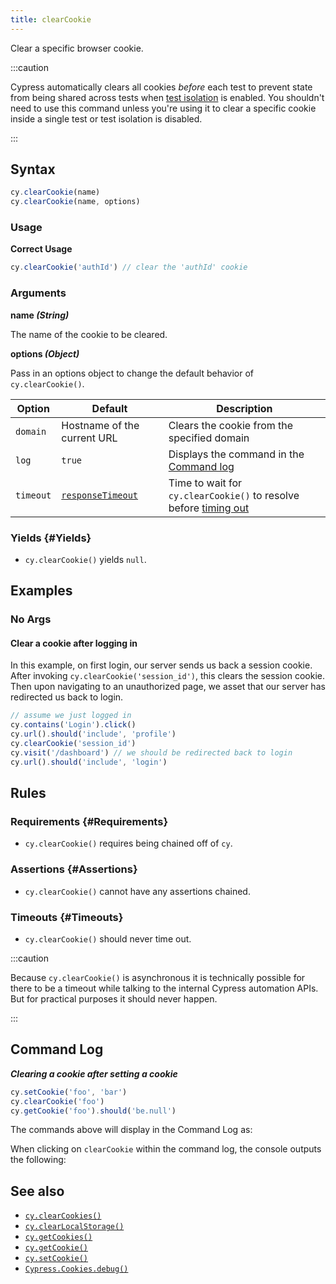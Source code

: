 ```yaml
---
title: clearCookie
---
```


Clear a specific browser cookie.

:::caution

Cypress automatically clears all cookies _before_ each test to prevent state
from being shared across tests when
[test isolation](/app/core-concepts/writing-and-organizing-tests#Test-Isolation)
is enabled. You shouldn't need to use this command unless you're using it to
clear a specific cookie inside a single test or test isolation is disabled.

:::

## Syntax

```javascript
cy.clearCookie(name)
cy.clearCookie(name, options)
```

### Usage

<Icon name="check-circle" color="green" /> **Correct Usage**

```javascript
cy.clearCookie('authId') // clear the 'authId' cookie
```

### Arguments

<Icon name="angle-right" /> **name _(String)_**

The name of the cookie to be cleared.

<Icon name="angle-right" /> **options _(Object)_**

Pass in an options object to change the default behavior of `cy.clearCookie()`.

| Option    | Default                                                     | Description                                                                         |
| --------- | ----------------------------------------------------------- | ----------------------------------------------------------------------------------- |
| `domain`  | Hostname of the current URL                                 | Clears the cookie from the specified domain                                         |
| `log`     | `true`                                                      | Displays the command in the [Command log](/app/core-concepts/open-mode#Command-Log) |
| `timeout` | [`responseTimeout`](/app/references/configuration#Timeouts) | Time to wait for `cy.clearCookie()` to resolve before [timing out](#Timeouts)       |

### Yields [<Icon name="question-circle"/>](/app/core-concepts/introduction-to-cypress#Subject-Management) {#Yields}

- `cy.clearCookie()` yields `null`.

## Examples

### No Args

#### Clear a cookie after logging in <E2EOnlyBadge />

In this example, on first login, our server sends us back a session cookie.
After invoking `cy.clearCookie('session_id')`, this clears the session cookie.
Then upon navigating to an unauthorized page, we asset that our server has
redirected us back to login.

```javascript
// assume we just logged in
cy.contains('Login').click()
cy.url().should('include', 'profile')
cy.clearCookie('session_id')
cy.visit('/dashboard') // we should be redirected back to login
cy.url().should('include', 'login')
```

## Rules

### Requirements [<Icon name="question-circle"/>](/app/core-concepts/introduction-to-cypress#Chains-of-Commands) {#Requirements}

- `cy.clearCookie()` requires being chained off of `cy`.

### Assertions [<Icon name="question-circle"/>](/app/core-concepts/introduction-to-cypress#Assertions) {#Assertions}

- `cy.clearCookie()` cannot have any assertions chained.

### Timeouts [<Icon name="question-circle"/>](/app/core-concepts/introduction-to-cypress#Timeouts) {#Timeouts}

- `cy.clearCookie()` should never time out.

:::caution

Because `cy.clearCookie()` is asynchronous it is technically possible for there
to be a timeout while talking to the internal Cypress automation APIs. But for
practical purposes it should never happen.

:::

## Command Log

**_Clearing a cookie after setting a cookie_**

```javascript
cy.setCookie('foo', 'bar')
cy.clearCookie('foo')
cy.getCookie('foo').should('be.null')
```

The commands above will display in the Command Log as:

<DocsImage
  src="/img/api/clearcookie/clear-cookie-in-browser-tests.png"
  alt="Command Log for clearcookie"
/>

When clicking on `clearCookie` within the command log, the console outputs the
following:

<DocsImage
  src="/img/api/clearcookie/cleared-cookie-shown-in-console.png"
  alt="console.log for clearcookie"
/>

## See also

- [`cy.clearCookies()`](/api/commands/clearcookies)
- [`cy.clearLocalStorage()`](/api/commands/clearlocalstorage)
- [`cy.getCookies()`](/api/commands/getcookies)
- [`cy.getCookie()`](/api/commands/getcookie)
- [`cy.setCookie()`](/api/commands/setcookie)
- [`Cypress.Cookies.debug()`](/api/cypress-api/cookies)

